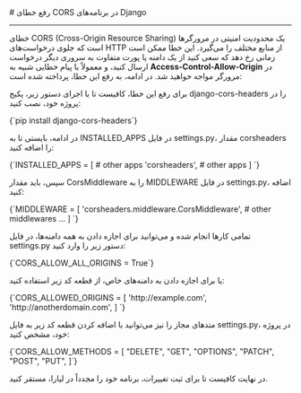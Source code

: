 

<Layout>
<Head>
<title>مستندات رفع خطای CORS در Django - لیارا</title>

<meta property="og:title" content="مستندات خدمات رایانش ابری لیارا" />
<meta property="og:description" content="مستندات مربوط به رفع خطای CORS در Django"  />
</Head>
# رفع خطای CORS در برنامه‌های Django
<hr className="mb-2" />
خطای CORS (Cross-Origin Resource Sharing) یک محدودیت امنیتی در مرورگرها است که جلوی درخواست‌های HTTP از منابع مختلف را می‌گیرد. 
این خطا ممکن است زمانی رخ دهد که سعی کنید از یک دامنه یا پورت متفاوت به سروری دیگر درخواست ارسال کنید، و معمولاً با پیام خطایی شبیه به <b>Access-Control-Allow-Origin</b> در مرورگر مواجه خواهید شد. در ادامه، به رفع این خطا، پرداخته شده است:
<div className="h-2" />

برای رفع این خطا، کافیست تا با اجرای دستور زیر، پکیج <Important>django-cors-headers</Important> را در پروژه خود، نصب کنید:
<div className="h-2" />
<div dir='ltr'>
    <Highlight className="bash">
      {`pip install django-cors-headers`}
    </Highlight>
</div>
<div className="h-2" />

در ادامه، بایستی تا به <Important>INSTALLED_APPS</Important> در فایل <Important>settings.py</Important>، مقدار <Important>corsheaders</Important> را اضافه کنید:

<div className="h-2" />
<div dir='ltr'>
    <Highlight className="python">
      {`INSTALLED_APPS = [
    # other apps
    'corsheaders',
    # other apps
]
`}
    </Highlight>
</div>
<div className="h-2" />

سپس، باید مقدار <Important>CorsMiddleware</Important> را به <Important>MIDDLEWARE</Important> در فایل <Important>settings.py</Important>، اضافه کنید:


<div className="h-2" />
<div dir='ltr'>
    <Highlight className="bash">
      {`MIDDLEWARE = [
    'corsheaders.middleware.CorsMiddleware',
    # other middlewares ...
]
`}
    </Highlight>
</div>
<div className="h-2" />

تمامی کارها انجام شده و می‌توانید برای اجازه دادن به همه دامنه‌ها، در فایل <Important>settings.py</Important> دستور زیر را وارد کنید:

<div className="h-2" />
<div dir='ltr'>
    <Highlight className="python">
      {`CORS_ALLOW_ALL_ORIGINS = True`}
    </Highlight>
</div>
<div className="h-2" />

یا برای اجازه دادن به دامنه‌های خاص، از قطعه کد زیر استفاده کنید:
<div className="h-2" />
<div dir='ltr'>
    <Highlight className="python">
      {`CORS_ALLOWED_ORIGINS = [
    'http://example.com',
    'http://anotherdomain.com',
]
`}
    </Highlight>
</div>
<div className="h-2" />

متدهای مجاز را نیز می‌توانید با اضافه کردن قطعه کد زیر به فایل <Important>settings.py</Important>، در پروژه خود، مشخص کنید:
<div className="h-2" />
<div dir='ltr'>
    <Highlight className="python">
      {`CORS_ALLOW_METHODS = [
  "DELETE",
  "GET",
  "OPTIONS",
  "PATCH",
  "POST",
  "PUT",
]`}
    </Highlight>
</div>
<div className="h-2" />

در نهایت کافیست تا برای ثبت تغییرات، برنامه خود را مجدداً در لیارا، مستقر کنید.

</Layout>
